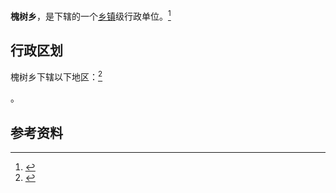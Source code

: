 {{中国乡级行政区|41/17/28/204/000}}

'''槐树乡'''，是{{PRC admin/fullname|41/17/28/204/000|3}}下辖的一个[[乡镇|乡镇]]级行政单位。<ref>{{PRC admin/ref sgc|{{PRC admin/parent|41/17/28/204/000}}}}</ref>

== 行政区划 ==

槐树乡下辖以下地区：<ref>{{PRC admin/ref sgc|41/17/28/204/000}}</ref>

{{PRC admin/children|41/17/28/204/000}}。

== 参考资料 ==

{{reflist}}

{{行政区划小作品}}
{{PRC admin/navcat|41/17/28/204/000}}